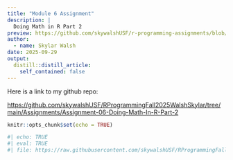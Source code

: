 ```yaml
---
title: "Module 6 Assignment"
description: |
  Doing Math in R Part 2
preview: https://github.com/skywalshUSF/r-programming-assignments/blob/main/_posts/2025-09-22-module-5-assignment/matrix.png?raw=true
author:
  - name: Skylar Walsh
date: 2025-09-29
output:
  distill::distill_article:
    self_contained: false
---
```


Here is a link to my github repo:

<https://github.com/skywalshUSF/RProgrammingFall2025WalshSkylar/tree/main/Assignments/Assignment-06-Doing-Math-In-R-Part-2>

```r
knitr::opts_chunk$set(echo = TRUE)
```

```r
#| echo: TRUE
#| eval: TRUE
#| file: https://raw.githubusercontent.com/skywalshUSF/RProgrammingFall2025WalshSkylar/refs/heads/main/Assignments/Assignment-06-Doing-Math-In-R-Part-2/Assignment_06.R

```
